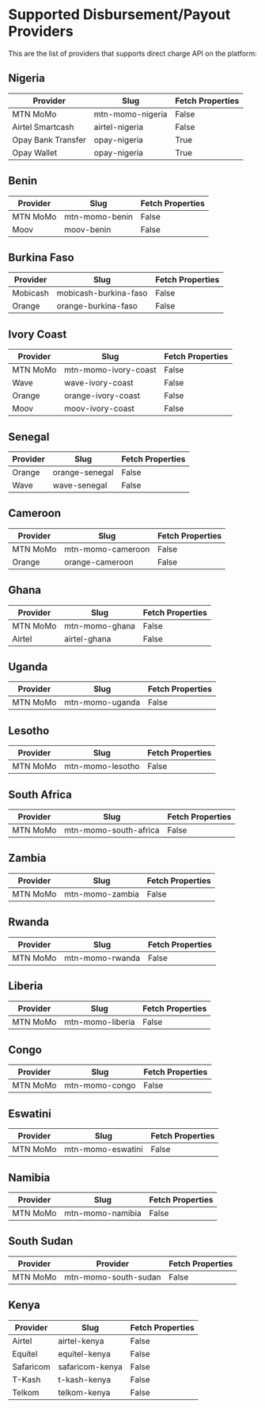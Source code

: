 # Supported Disbursement/Payout Providers

This are the list of providers that supports direct charge API on the platform:

## Nigeria

| Provider         | Slug             | Fetch Properties |
|------------------|------------------|------------------|
| MTN MoMo         | mtn-momo-nigeria | False            |
| Airtel Smartcash | airtel-nigeria   | False            |
| Opay Bank Transfer | opay-nigeria   | True            |
| Opay Wallet  | opay-nigeria   | True            |


## Benin
| Provider | Slug           | Fetch Properties |
|----------|----------------|------------------|
| MTN MoMo | mtn-momo-benin | False            |
| Moov     | moov-benin     | False            |


## Burkina Faso
| Provider | Slug           | Fetch Properties |
|----------|----------------|------------------|
| Mobicash | mobicash-burkina-faso | False            |
| Orange     | orange-burkina-faso     | False            |


## Ivory Coast

| Provider | Slug                 | Fetch Properties |
|----------|----------------------|------------------|
| MTN MoMo | mtn-momo-ivory-coast | False            |
| Wave     | wave-ivory-coast     | False            |
| Orange   | orange-ivory-coast   | False            |
| Moov     | moov-ivory-coast     | False            |

## Senegal

| Provider | Slug           | Fetch Properties |
|----------|----------------|------------------|
| Orange   | orange-senegal | False            |
| Wave     | wave-senegal   | False            |

## Cameroon

| Provider | Slug              | Fetch Properties |
|----------|-------------------|------------------|
| MTN MoMo | mtn-momo-cameroon | False            |
| Orange   | orange-cameroon   | False            |

## Ghana

| Provider | Slug           | Fetch Properties |
|----------|----------------|------------------|
| MTN MoMo | mtn-momo-ghana | False            |
| Airtel   | airtel-ghana   | False            |

## Uganda

| Provider | Slug            | Fetch Properties |
|----------|-----------------|------------------|
| MTN MoMo | mtn-momo-uganda | False            |

## Lesotho

| Provider | Slug             | Fetch Properties |
|----------|------------------|------------------|
| MTN MoMo | mtn-momo-lesotho | False            |

## South Africa

| Provider | Slug                  | Fetch Properties |
|----------|-----------------------|------------------|
| MTN MoMo | mtn-momo-south-africa | False            |

## Zambia

| Provider | Slug            | Fetch Properties |
|----------|-----------------|------------------|
| MTN MoMo | mtn-momo-zambia | False            |

## Rwanda

| Provider | Slug            | Fetch Properties |
|----------|-----------------|------------------|
| MTN MoMo | mtn-momo-rwanda | False            |

## Liberia

| Provider | Slug             | Fetch Properties |
|----------|------------------|------------------|
| MTN MoMo | mtn-momo-liberia | False            |

## Congo

| Provider | Slug           | Fetch Properties |
|----------|----------------|------------------|
| MTN MoMo | mtn-momo-congo | False            |

## Eswatini

| Provider | Slug              | Fetch Properties |
|----------|-------------------|------------------|
| MTN MoMo | mtn-momo-eswatini | False            |

## Namibia

| Provider | Slug             | Fetch Properties |
|----------|------------------|------------------|
| MTN MoMo | mtn-momo-namibia | False            |

## South Sudan

| Provider | Provider             | Fetch Properties |
|----------|----------------------|------------------|
| MTN MoMo | mtn-momo-south-sudan | False            |

## Kenya

| Provider  | Slug            | Fetch Properties |
|-----------|-----------------|------------------|
| Airtel    | airtel-kenya    | False            |
| Equitel   | equitel-kenya   | False            |
| Safaricom | safaricom-kenya | False            |
| T-Kash    | t-kash-kenya    | False            |
| Telkom    | telkom-kenya    | False            |

